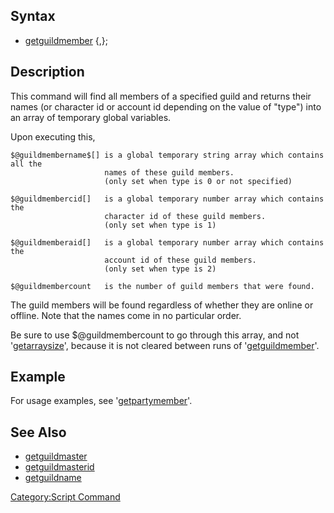 ==Syntax==
*[[getguildmember]] <guild id>{,<type>};

==Description==
This command will find all members of a specified guild and returns their names 
(or character id or account id depending on the value of "type") into an array
of temporary global variables.

Upon executing this,
<pre>
$@guildmembername$[] is a global temporary string array which contains all the 
                     names of these guild members.
                     (only set when type is 0 or not specified)

$@guildmembercid[]   is a global temporary number array which contains the 
                     character id of these guild members.
                     (only set when type is 1)

$@guildmemberaid[]   is a global temporary number array which contains the 
                     account id of these guild members.
                     (only set when type is 2)

$@guildmembercount   is the number of guild members that were found.
</pre>

The guild members will be found regardless of whether they are online or offline.
Note that the names come in no particular order.

Be sure to use $@guildmembercount to go through this array, and not 
'[[getarraysize]]', because it is not cleared between runs of '[[getguildmember]]'.


==Example==
For usage examples, see '[[getpartymember]]'.

==See Also==
*[[getguildmaster]]
*[[getguildmasterid]]
*[[getguildname]]

[[Category:Script Command]]